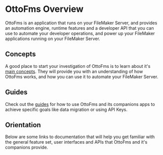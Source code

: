 
# OttoFms Overview

OttoFms is an application that runs on your FileMaker Server, and provides an automation engine, runtime features and a developer API that you can use to automate your developer operations, and power up your FileMaker applications running on your FileMaker Server.

## Concepts

A good place to start your investigation of OttoFms is to learn about it's [main concepts](/concepts). They will provide you with an understanding of how OttoFms works, and how you can use it to automate your FileMaker Server.

## Guides

Check out the [guides](/guides) for how to use OttoFms and its companions apps to achieve specific goals like data migration or using API Keys.

## Orientation

Below are some links to documentation that will help you get familiar with the general feature set, user interfaces and APIs that OttoFms and it's companions provide.

<Cards>
<Card title="Managing OttoFms" href="/managing-ottofms" />
<Card title="Web Console" href="/otto-console" />
<Card title="Developer API" href="/apidoc" />
<Card title="Version History" href="/ottofms-changelog" />
<Card title="Known Issues" href="/known-issues" />

</Cards>
